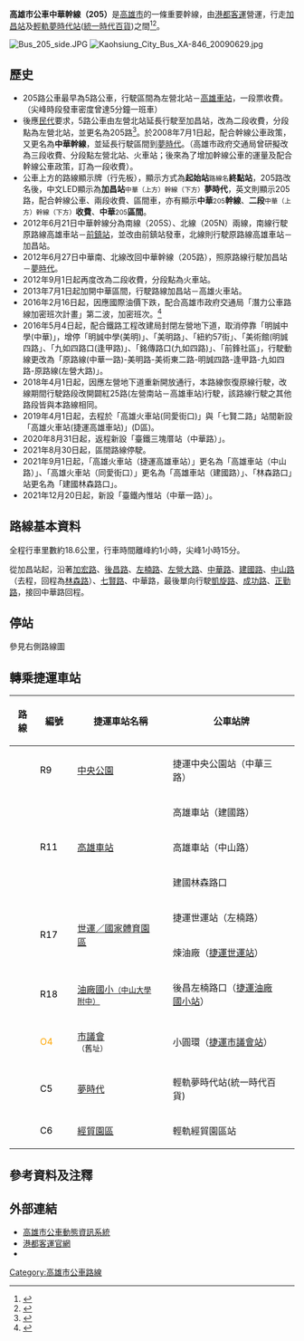 {{Infobox Bus Route 
| image=
| number=高雄市公車中華幹線（205）
| manager=[[高雄市政府|高雄市政府]]交通局
| operator= [[港都客運|港都客運]]
| garage=[[加昌站|加昌站]]
| length=18.6公里
| time=約一小時
| start=[[加昌站|加昌站]]
| via=[[台灣中油公司|台灣中油公司]]總部、[[世運站|世運主場館]]、[[公車左營北站|豐穀宮(進學路口)]]、[[公車左營南站|左營南站]]、[[高美館|聯合醫院]]、<br>[[中央公園|中央公園]]
| end=[[夢時代站|輕軌夢時代站]]([[統一時代百貨高雄店|統一時代百貨]])
| level='''首班車''':加昌站05:50  高雄車站(去)06:30(返)06:45 中央公園(去)06:37(返)06:30 南訓中心06:25
        '''末班車''':加昌站22:20  高雄車站(去)23:00(返)23:20 中央公園(去)23:07(返)23:10 南訓中心23:00
| frequency=尖峰15分鐘<br>離峰20-25分鐘
| vehicle=[[File:標誌(小)mark(S).jpg|25px]]全線部分低地板公車<br>
| Fare=二段收費，全程24元
| compete=[[高雄捷運紅線|高雄捷運紅線]]
| bgcolor=orange
| fontcolor=white
}}
'''高雄市公車中華幹線（205）'''是[[高雄市|高雄市]]的一條重要幹線，由[[港都客運|港都客運]]營運，行走[[加昌站|加昌站]]及[[夢時代站|輕軌夢時代站]]([[統一時代百貨高雄店|統一時代百貨]])之間<ref>{{Cite web |url=http://www.tbkc.gov.tw/Files/about/08_01/%E5%85%AC%E8%BB%8A%E4%BB%BB%E6%84%8F%E6%90%AD%E9%81%8B%E9%87%8F%E6%88%90%E9%95%B7%E7%B5%B1%E8%A8%88%E5%88%86%E6%9E%90.pdf |title=公車任意搭運量成長統計分析，高雄市政府交通局出版。 |access-date=2015-10-14 |archive-url=https://web.archive.org/web/20160811134942/http://www.tbkc.gov.tw/Files/about/08_01/%E5%85%AC%E8%BB%8A%E4%BB%BB%E6%84%8F%E6%90%AD%E9%81%8B%E9%87%8F%E6%88%90%E9%95%B7%E7%B5%B1%E8%A8%88%E5%88%86%E6%9E%90.pdf |archive-date=2016-08-11 |dead-url=yes }}</ref><ref name="tbkc">{{Cite web |url=http://www.tbkc.gov.tw/Files/service/2015CITYBUS.pdf |title=《2015年高雄市公車路線導覽手冊》，高雄市政府交通局出版，第13頁。 |access-date=2015-11-03 |archive-url=https://web.archive.org/web/20170816003520/http://www.tbkc.gov.tw/Files/service/2015CITYBUS.pdf |archive-date=2017-08-16 |dead-url=yes }}</ref>。

[[File:Bus_205_side.JPG|thumb]]
[[File:Kaohsiung_City_Bus_XA-846_20090629.jpg|thumb]]

==歷史==
*205路公車最早為5路公車，行駛區間為左營北站－[[高雄車站_(公車)|高雄車站]]，一段票收費。（尖峰時段發車密度曾達5分鐘一班車）
*後應[[民代|民代]]要求，5路公車由左營北站延長行駛至加昌站，改為二段收費，分段點為左營北站，並更名為205路<ref>{{cite web|url=http://archive.fo/RoPkD| language=zh-tw | title=長距公車改兩段收費 減虧損 下月中華幹線先上路|publisher=蘋果日報 |date=2012-08-08|accessdate=2012-08-08}}</ref>。於2008年7月1日起，配合幹線公車政策，又更名為'''中華幹線'''，並延長行駛區間到[[統一夢時代購物中心|夢時代]]。（高雄市政府交通局曾研擬改為三段收費、分段點左營北站、火車站；後來為了增加幹線公車的運量及配合幹線公車政策，訂為一段收費）。
*公車上方的路線顯示牌（行先板），顯示方式為'''起始站'''<small>路線名</small>'''終點站'''，205路改名後，中文LED顯示為'''加昌站'''<small>中華（上方）幹線（下方）</small>'''夢時代'''，英文則顯示205路，配合幹線公車、兩段收費、區間車，亦有顯示'''中華'''<small>205</small>'''幹線'''、'''二段'''<small>中華（上方）幹線（下方）</small>'''收費'''、'''中華'''<small>205</small>'''區間'''。
*2012年6月21日中華幹線分為南線（205S）、北線（205N）兩線，南線行駛原路線高雄車站－[[前鎮站|前鎮站]]，並改由前鎮站發車，北線則行駛原路線高雄車站－加昌站。
*2012年6月27日中華南、北線改回中華幹線（205路），照原路線行駛加昌站－[[統一夢時代購物中心|夢時代]]。
*2012年9月1日起再度改為二段收費，分段點為火車站。
*2013年7月1日起加開中華區間，行駛路線加昌站－高雄火車站。
*2016年2月16日起，因應國際油價下跌，配合高雄市政府交通局「潛力公車路線加密班次計畫」第二波，加密班次。<ref>{{Cite web |url=http://news.e2.com.tw/utf-8/2016-2/8228017.htm |title=油價跌高市公車更便捷 配合學校開學加密班次 |accessdate=2016-02-18 |archive-date=2016-02-20 |archive-url=https://web.archive.org/web/20160220115110/http://news.e2.com.tw/utf-8/2016-2/8228017.htm |dead-url=no }}</ref>
*2016年5月4日起，配合鐵路工程改建局封閉左營地下道，取消停靠「明誠中學(中華)」，增停「明誠中學(美明)」、「美明路」、「紐約57街」、「美術館(明誠四路」、「九如四路口(逢甲路)」、「銘傳路口(九如四路)」、「前鋒社區」，行駛動線更改為「原路線(中華一路)-美明路-美術東二路-明誠四路-逢甲路-九如四路-原路線(左營大路)」。
*2018年4月1日起，因應左營地下道重新開放通行，本路線恢復原線行駛，改線期間行駛路段改開闢紅25路(左營南站－高雄車站)行駛，該路線行駛之其他路段皆與本路線相同。
*2019年4月1日起，去程於「高雄火車站(同愛街口)」與「七賢二路」站間新設「高雄火車站(捷運高雄車站)」(D區)。
*2020年8月31日起，返程新設「臺鐵三塊厝站（中華路）」。
*2021年8月30日起，區間路線停駛。
*2021年9月1日起，「高雄火車站（捷運高雄車站）」更名為「高雄車站（中山路）」、「高雄火車站（同愛街口）」更名為「高雄車站（建國路）」、「林森路口」站更名為「建國林森路口」。
*2021年12月20日起，新設「臺鐵內惟站（中華一路）」。

==路線基本資料==
全程行車里數約18.6公里，行車時間離峰約1小時，尖峰1小時15分。

從加昌站起，沿著[[加宏路|加宏路]]、[[後昌路|後昌路]]、[[左楠路|左楠路]]、[[左營大路|左營大路]]、[[中華路_(高雄市)|中華路]]、[[建國路_(高雄市)|建國路]]、[[中山路_(高雄市區)|中山路]]（去程，回程為[[林森路|林森路]]）、[[七賢路|七賢路]]、中華路，最後單向行駛[[凱旋路_(高雄市)|凱旋路]]、[[成功路_(高雄市)|成功路]]、[[正勤路(高雄市)|正勤路]]，接回中華路回程。

==停站==
參見右側路線圖
{{BS-map
|title=高雄市公車中華幹線站牌
|legend=0
|lua=1
|collapse = yes
|map=
STR+l\STR+r
（上下午各2班次延駛）中山高中! !BHF(R)f\STR
STR\STR
BS2l\BS2r
LSTR
KBHFa~~加昌站
BHF~~ 亞洲托兒所
BHF~~ 加宏路
BHF~~ 加宏路口
BHF~~ 慈愛大樓
BHF~~ 莒光國小
BHF~~ 莒光新村（後昌路）
BHF~~ 後昌路（左楠路口）
BHF~~ {{rint|tw|kmrt}}煉油廠（捷運世運站）
BHF~~ {{rint|tw|kmrt}}捷運世運站（左楠路）
BHF~~ 祥和山莊
BHF~~ 復興新村
BHF~~ 半屏山（左營大路）
BHF~~ 菜公路口（左營大路）
BHF~~ 豐穀宮（進學路口）
BHF~~ 左營市場
BHF~~ 左營大路
BHF~~ 店仔頂路口
BHF~~ 左營農會
BHF~~ 左營南站
BHF~~ 海青工商（左營大路）
BHF~~ 果貿社區
BHF~~ {{rint|tw|tra}}臺鐵內惟站（中華一路）
BHF~~ 明誠中學
BHF~~ 明誠路口（中華一路）
BHF~~ 美術東五路口
BHF~~ 市立聯合醫院
BHF~~ 龍子-{里}-
BHF~~ 變電所（中華二路）
uBHF~~ 九如三路口
uBHF(L)g~~ {{rint|tw|tra}}臺鐵三塊厝站（中華路）
uBHF~~ 三鳳中街
uBHF~~ 高雄中學
uBHF~~ {{rint|tw|tra}}{{rint|tw|kmrt}}高雄車站（建國路）
uBS2+l\uBS2+r
{{rint|tw|tra}}{{rint|tw|kmrt}}高雄車站（中山路）! ! uBHF(R)f\uBHF(L)g~~{{rint|tw|tra}}{{rint|tw|kmrt}}建國林森路口
uSTR\uSTR
uSTR\uBHF(L)g~~中山一路口
uBS2l\uBS2r
uBHF~~ 七賢二路
uBHF~~ 自立路口
uBHF~~ 中華路口（七賢二路）
BHF~~ 六合二路口
BHF~~ {{rint|tw|kmrt}}小圓環（捷運市議會站）
BHF~~ 市立中醫醫院（大同醫院）
BHF~~ {{rint|tw|kmrt}}捷運中央公園站（中華三路）
BHF~~ 新田路口（中華四路）
BHF~~ 苓雅路口（中華四路）
BHF~~ 苓洲國小（中華四路）
BHF~~ 三多四路口
BHF~~ 新光路口（圖書總館）
BHF~~ 中華五路
BHF~~ 中華復興路口
BS2+l\BS2+r
正勤社區（中華五路）! !BHF(R)f\BHF(L)g~~正勤社區（正勤路）
夢時代（中華）! !BHF(R)f\BHF(L)g~~正勤路
南訓中心（凱旋四路）! !BHF(R)f\BHF(L)g~~{{rint|tw|kmrt}}輕軌經貿園區站
{{rint|tw|kmrt}}輕軌夢時代站（統一時代百貨）! !BHF(R)f\BHF(L)g~~台糖物流
STRl\STRr
}}

==轉乘捷運車站==
{| class="wikitable" align=center width=90% border=1 cellspacing=0 style="margin-left:auto; margin-right:auto;"
!width=30 |路線
!width=50|編號
!colspan = 2 |捷運車站名稱
!colspan = 2 |公車站牌
!備註
|-align=center bgcolor={{高雄捷運色彩|紅}}
|colspan = 7 | <font color=white>'''紅線'''
|-align=center
|style="border: 0px;background:{{高雄捷運色彩|紅}}" |
|<font color={{高雄捷運色彩|紅}}>R9</font>||[[中央公園站_(高雄市)|中央公園]]||{{Lang|en|Central Park}}
|捷運中央公園站（中華三路）||{{Lang|en|MRT Central Park Station(Zhonghua 3rd Rd.)}}
|
|-align=center
|rowspan=3 style="border: 0px;background:{{高雄捷運色彩|紅}}" |
|rowspan=3|<font color={{高雄捷運色彩|紅}}>R11</font>||rowspan=3|[[高雄車站|高雄車站]]||rowspan=3|{{Lang|en|Kaohsiung Main Station}}
|高雄車站（建國路）||{{Lang|en|Kaohsiung Train Station(Jianguo Rd.)}}
|rowspan=3|
|-align=center
|高雄車站（中山路）||{{Lang|en|Kaohsiung Train Station(Jhongshan Rd.) }}
|-align=center
|建國林森路口||{{Lang|en|Jianguo Rd. & Linsen Rd. Intersection}}
|-align=center
|rowspan=2 style="border: 0px;background:{{高雄捷運色彩|紅}}" |
|rowspan=2|<font color={{高雄捷運色彩|紅}}>R17</font>||rowspan=2|[[世運站|世運／國家體育園區]]||rowspan=2|{{Lang|en|World Games/<br>National Sports Complex}}
|捷運世運站（左楠路）||{{Lang|en|MRT World Games Station(Zuonan Rd.)}}
|rowspan=2|
|-align=center
|煉油廠（[[世運站|捷運世運站]]）||{{Lang|en|Refinery (MRT World Games Station)}}
|-align=center 
|style="border: 0px;background:{{高雄捷運色彩|紅}}" |
|<font color={{高雄捷運色彩|紅}}>R18</font>||[[油廠國小站|油廠國小<small>（中山大學附中）</small>]]||{{Lang|en|Oil Refinery Elementary School<br><small>(Guoguang Laboratory School, NSYSU)</small>}}
|後昌左楠路口（[[油廠國小站|捷運油廠國小站]]）||{{Lang|en|Houchang Zuonan Rd. Intersection(MRT Oil Refinery Elementary School Station)}}
|
|-align=center bgcolor={{高雄捷運色彩|橘}}
|colspan = 7 | <font color=white>'''橘線'''
|-align=center
|style="border: 0px;background:{{高雄捷運色彩|橘}};color:white;" |
|<font color=orange>O4</font>||[[市議會站|市議會]]<br><small>（舊址）||{{Lang|en|City Council<br><small>(Former Site)</small>}}
|小圓環（[[市議會站|捷運市議會站]]）||{{Lang|en|Small Traffic Circle(MRT City Council Station)}}
|
|-align=center bgcolor={{高雄捷運色彩|綠}}
|colspan = 7 | <font color=white>'''環狀線'''
|-align=center
|style="border: 0px;background:{{高雄捷運色彩|綠}};color:white;" |
|<font color={{高雄捷運色彩|綠}}>C5</font>||[[夢時代站|夢時代]]||{{Lang|en|Dream Mall}}
|輕軌夢時代站(統一時代百貨)||{{Lang|en|LRT Dream Mall Station(Uni-Ustyle Department Store)}}
|
|-align=center
|style="border: 0px;background:{{高雄捷運色彩|綠}};color:white;" |
|<font color={{高雄捷運色彩|綠}}>C6</font>||[[經貿園區站|經貿園區]]||{{Lang|en|Commerce and Trade Park}}
|輕軌經貿園區站||{{Lang|en|LRT Commerce and Trade Park Station}}
|
|}

==參考資料及注釋==
<div class="references-2column">
<references />
</div>

==外部連結==
* [https://ibus.tbkc.gov.tw/ibus/ 高雄市公車動態資訊系統] {{Wayback|url=https://ibus.tbkc.gov.tw/ibus/ |date=20210525024307 }}
* [http://www.gdbus.com.tw/ 港都客運官網] {{Wayback|url=http://www.gdbus.com.tw/ |date=20200405045515 }} 
*{{facebook|tbkcdream|轉動高雄青春夢}}
{{Commons cat|Kaohsiung_Bus_Jhonghua_Line_205}}


{{高雄市公車}}
[[Category:高雄市公車路線|Category:高雄市公車路線]]
